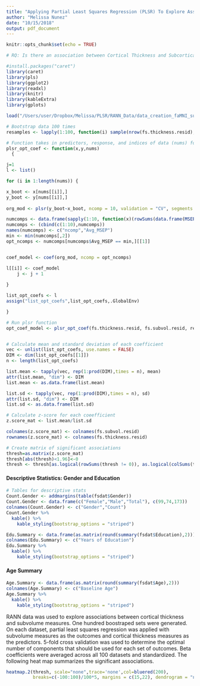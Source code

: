 ```yaml
---
title: "Applying Partial Least Squares Regression (PLSR) To Explore Associations Between Cortical Thickness and Subvolume Using RANN Data"
author: "Melissa Nunez"
date: "10/15/2018"
output: pdf_document
---
```


```r
knitr::opts_chunk$set(echo = TRUE)
```




```r
# RQ: Is there an association between Cortical Thickness and Subcortical Volume? i.e can Cortical thickness predict cortical volume ?

#install.packages("caret")
library(caret)
library(pls)
library(ggplot2)
library(readxl)
library(knitr)
library(kableExtra)
library(gplots)

load("/Users/user/Dropbox/Melissa/PLSR/RANN_Data/data_creation_faMNI_sub2_fsaverages_volume_n173_20180817.Rdata")

```



```r

# Bootstrap data 100 times
resamples <- lapply(1:100, function(i) sample(nrow(fs.thickness.resid), replace = T))

# Function takes in predictors, response, and indices of data (nums) for subsetting the predictors and response, then finds optimal number of components for plsr for each set of data, and returns coefficients of the plsr using the optimal number of components.
plsr_opt_coef <- function(x,y,nums)
  {

j=1
l <- list()

for (i in 1:length(nums)) {

x_boot <- x[nums[[i]],] 
y_boot <- y[nums[[i]],]
  
org_mod <- plsr(y_boot~x_boot, ncomp = 10, validation = "CV", segments = 5)

numcomps <- data.frame(sapply(1:10, function(x)(rowSums(data.frame(MSEP(org_mod, ncomp = x, intercept = FALSE)$val))/length(colnames(y)))[1]))
numcomps <- (cbind(c(1:10),numcomps))
names(numcomps) <- c("ncomp","Avg_MSEP")
min <- min(numcomps[,2])
opt_ncomps <- numcomps[numcomps$Avg_MSEP == min,][[1]]


coef_model <- coef(org_mod, ncomp = opt_ncomps)

l[[i]] <- coef_model
    j <- j + 1
    
}

list_opt_coefs <- l
assign("list_opt_coefs",list_opt_coefs,.GlobalEnv)

}

# Run plsr function
opt_coef_model <- plsr_opt_coef(fs.thickness.resid, fs.subvol.resid, resamples)


# Calculate mean and standard deviation of each coefficient
vec <- unlist(list_opt_coefs, use.names = FALSE)
DIM <- dim(list_opt_coefs[[1]])
n <- length(list_opt_coefs)

list.mean <- tapply(vec, rep(1:prod(DIM),times = n), mean)
attr(list.mean, "dim") <- DIM
list.mean <- as.data.frame(list.mean)

list.sd <- tapply(vec, rep(1:prod(DIM),times = n), sd)
attr(list.sd, "dim") <- DIM
list.sd <- as.data.frame(list.sd)

# Calculate z-score for each coeefficient
z.score_mat <- list.mean/list.sd

colnames(z.score_mat) <- colnames(fs.subvol.resid)
rownames(z.score_mat) <- colnames(fs.thickness.resid)

# Create matrix of significant associations
thresh=as.matrix(z.score_mat)
thresh[abs(thresh)<1.96]<-0
thresh <- thresh[as.logical(rowSums(thresh != 0)), as.logical(colSums(thresh != 0))]
```


#### Descriptive Statistics: Gender and Education
```r
# Tables for descriptive stats
Count.Gender <- addmargins(table(fsdat$Gender))
Count.Gender <- data.frame(c("Female","Male","Total"), c(99,74,173))
colnames(Count.Gender) <- c("Gender","Count")
Count.Gender %>%
  kable() %>%
    kable_styling(bootstrap_options = "striped")

Edu.Summary <- data.frame(as.matrix(round(summary(fsdat$Education),2)))
colnames(Edu.Summary) <- c("Years of Education")
Edu.Summary %>%
  kable() %>%
    kable_styling(bootstrap_options = "striped")
```


#### Age Summary
```r
Age.Summary <- data.frame(as.matrix(round(summary(fsdat$Age),2)))
colnames(Age.Summary) <- c("Baseline Age")
Age.Summary %>%
  kable() %>%
    kable_styling(bootstrap_options = "striped")
```

RANN data was used to explore associations between cortical thickness and subvolume measures. One hundred boostraped sets were generated.
On each dataset, partial least squares regression was applied with subvolume measures as the outcomes and cortical thickness measures as 
the predictors. 5-fold cross validation was used to determine the optimal number of components that should be used for each set of
outcomes. Beta coefficients were averaged across all 100 datasets and standardized. The following heat map summarizes the significant
associations.

```r
heatmap.2(thresh, scale="none",trace='none',col=bluered(200),
          breaks=c(-100:100)/100*5, margins = c(15,22), dendrogram = "none")
```
